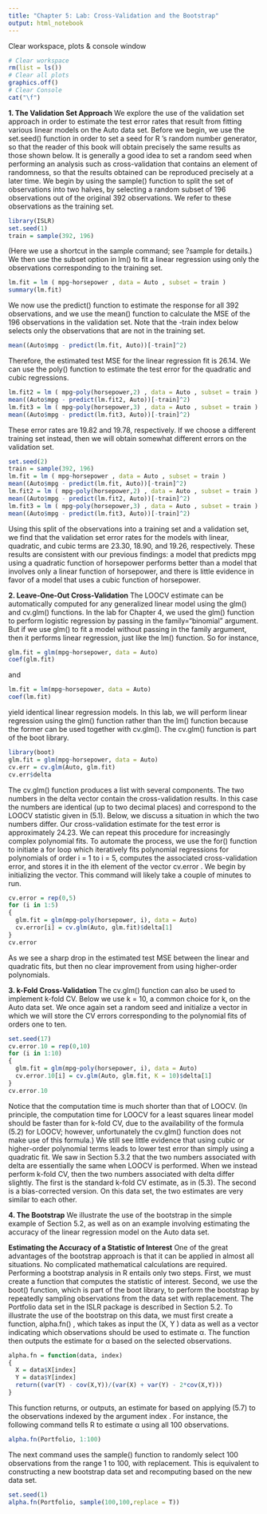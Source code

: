 ```yaml
---
title: "Chapter 5: Lab: Cross-Validation and the Bootstrap"
output: html_notebook
---
```

Clear workspace, plots & console window
```r
# Clear workspace
rm(list = ls())
# Clear all plots
graphics.off()
# Clear Console
cat("\f")
```
**1. The Validation Set Approach**
We explore the use of the validation set approach in order to estimate the test error rates that result from fitting various linear models on the Auto data set. 
Before we begin, we use the set.seed() function in order to set a seed for R ’s random number generator, so that the reader of this book will obtain precisely the same results as those shown below. It is generally a good idea to set a random seed when performing an analysis such as cross-validation that contains an element of randomness, so that the results obtained can be reproduced precisely at a later time.
We begin by using the sample() function to split the set of observations into two halves, by selecting a random subset of 196 observations out of the original 392 observations. We refer to these observations as the training set. 
```r
library(ISLR)
set.seed(1)
train = sample(392, 196)
```
(Here we use a shortcut in the sample command; see ?sample for details.) We then use the subset option in lm() to fit a linear regression using only the observations corresponding to the training set.
```r
lm.fit = lm ( mpg~horsepower , data = Auto , subset = train )
summary(lm.fit)
```
We now use the predict() function to estimate the response for all 392 observations, and we use the mean() function to calculate the MSE of the 196 observations in the validation set. Note that the -train index below selects only the observations that are not in the training set.
```r
mean((Auto$mpg - predict(lm.fit, Auto))[-train]^2)
```
Therefore, the estimated test MSE for the linear regression fit is 26.14. We can use the poly() function to estimate the test error for the quadratic and cubic regressions.
```r
lm.fit2 = lm ( mpg~poly(horsepower,2) , data = Auto , subset = train )
mean((Auto$mpg - predict(lm.fit2, Auto))[-train]^2)
lm.fit3 = lm ( mpg~poly(horsepower,3) , data = Auto , subset = train )
mean((Auto$mpg - predict(lm.fit3, Auto))[-train]^2)
```

These error rates are 19.82 and 19.78, respectively. If we choose a different training set instead, then we will obtain somewhat different errors on the validation set.
```r
set.seed(2)
train = sample(392, 196)
lm.fit = lm ( mpg~horsepower , data = Auto , subset = train )
mean((Auto$mpg - predict(lm.fit, Auto))[-train]^2)
lm.fit2 = lm ( mpg~poly(horsepower,2) , data = Auto , subset = train )
mean((Auto$mpg - predict(lm.fit2, Auto))[-train]^2)
lm.fit3 = lm ( mpg~poly(horsepower,3) , data = Auto , subset = train )
mean((Auto$mpg - predict(lm.fit3, Auto))[-train]^2)
```

Using this split of the observations into a training set and a validation set, we find that the validation set error rates for the models with linear, quadratic, and cubic terms are 23.30, 18.90, and 19.26, respectively.
These results are consistent with our previous findings: a model that predicts mpg using a quadratic function of horsepower performs better than a model that involves only a linear function of horsepower, and there is little evidence in favor of a model that uses a cubic function of horsepower.

**2. Leave-One-Out Cross-Validation**
The LOOCV estimate can be automatically computed for any generalized linear model using the glm() and cv.glm() functions. In the lab for Chapter 4, we used the glm() function to perform logistic regression by passing in the family="binomial" argument. But if we use glm() to fit a model without passing in the family argument, then it performs linear regression, just like the lm() function. So for instance,
```r
glm.fit = glm(mpg~horsepower, data = Auto)
coef(glm.fit)
```
and
```r
lm.fit = lm(mpg~horsepower, data = Auto)
coef(lm.fit)
```
yield identical linear regression models. In this lab, we will perform linear regression using the glm() function rather than the lm() function because the former can be used together with cv.glm(). The cv.glm() function is part of the boot library.
```r
library(boot)
glm.fit = glm(mpg~horsepower, data = Auto)
cv.err = cv.glm(Auto, glm.fit)
cv.err$delta
```
The cv.glm() function produces a list with several components. The two numbers in the delta vector contain the cross-validation results. In this case the numbers are identical (up to two decimal places) and correspond to the LOOCV statistic given in (5.1). Below, we discuss a situation in which the two numbers differ. Our cross-validation estimate for the test error is approximately 24.23.
We can repeat this procedure for increasingly complex polynomial fits. To automate the process, we use the for() function to initiate a for loop which iteratively fits polynomial regressions for polynomials of order i = 1 to i = 5, computes the associated cross-validation error, and stores it in the ith element of the vector cv.error . We begin by initializing the vector. This command will likely take a couple of minutes to run.
```r
cv.error = rep(0,5)
for (i in 1:5)
{
  glm.fit = glm(mpg~poly(horsepower, i), data = Auto)
  cv.error[i] = cv.glm(Auto, glm.fit)$delta[1]
}
cv.error
```
As we see a sharp drop in the estimated test MSE between the linear and quadratic fits, but then no clear improvement from using higher-order polynomials.


**3. k-Fold Cross-Validation**
The cv.glm() function can also be used to implement k-fold CV. Below we use k = 10, a common choice for k, on the Auto data set. We once again set a random seed and initialize a vector in which we will store the CV errors corresponding to the polynomial fits of orders one to ten.
```r
set.seed(17)
cv.error.10 = rep(0,10)
for (i in 1:10)
{
  glm.fit = glm(mpg~poly(horsepower, i), data = Auto)
  cv.error.10[i] = cv.glm(Auto, glm.fit, K = 10)$delta[1]
}
cv.error.10
```
Notice that the computation time is much shorter than that of LOOCV. (In principle, the computation time for LOOCV for a least squares linear model should be faster than for k-fold CV, due to the availability of the formula (5.2) for LOOCV; however, unfortunately the cv.glm() function does not make use of this formula.) We still see little evidence that using cubic or higher-order polynomial terms leads to lower test error than simply using a quadratic fit.
We saw in Section 5.3.2 that the two numbers associated with delta are essentially the same when LOOCV is performed. When we instead perform k-fold CV, then the two numbers associated with delta differ slightly. The first is the standard k-fold CV estimate, as in (5.3). The second is a bias-corrected version. On this data set, the two estimates are very similar to each other.

**4. The Bootstrap**
We illustrate the use of the bootstrap in the simple example of Section 5.2, as well as on an example involving estimating the accuracy of the linear regression model on the Auto data set.

**Estimating the Accuracy of a Statistic of Interest**
One of the great advantages of the bootstrap approach is that it can be applied in almost all situations. No complicated mathematical calculations are required. Performing a bootstrap analysis in R entails only two steps. First, we must create a function that computes the statistic of interest. Second, we use the boot() function, which is part of the boot library, to perform the bootstrap by repeatedly sampling observations from the data set with replacement.
The Portfolio data set in the ISLR package is described in Section 5.2. To illustrate the use of the bootstrap on this data, we must first create a function, alpha.fn() , which takes as input the (X, Y ) data as well as a vector indicating which observations should be used to estimate α. The function then outputs the estimate for α based on the selected observations.
```r
alpha.fn = function(data, index)
{
  X = data$X[index]
  Y = data$Y[index]
  return((var(Y) - cov(X,Y))/(var(X) + var(Y) - 2*cov(X,Y)))
}
```
This function returns, or outputs, an estimate for \alpha based on applying (5.7) to the observations indexed by the argument index . For instance, the following command tells R to estimate α using all 100 observations.
```r
alpha.fn(Portfolio, 1:100)
```
The next command uses the sample() function to randomly select 100 observations from the range 1 to 100, with replacement. This is equivalent to constructing a new bootstrap data set and recomputing \alpha based on the new data set.
```r
set.seed(1)
alpha.fn(Portfolio, sample(100,100,replace = T))
```

